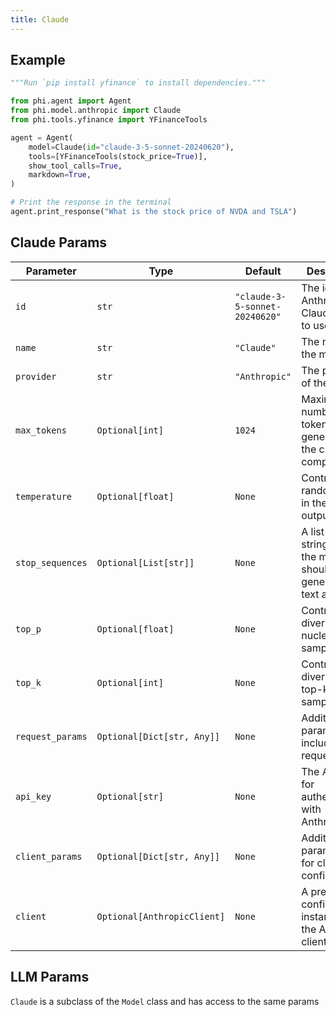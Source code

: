 ```yaml
---
title: Claude
---
```


## Example

<CodeGroup>

```python agent.py
"""Run `pip install yfinance` to install dependencies."""

from phi.agent import Agent
from phi.model.anthropic import Claude
from phi.tools.yfinance import YFinanceTools

agent = Agent(
    model=Claude(id="claude-3-5-sonnet-20240620"),
    tools=[YFinanceTools(stock_price=True)],
    show_tool_calls=True,
    markdown=True,
)

# Print the response in the terminal
agent.print_response("What is the stock price of NVDA and TSLA")

```

</CodeGroup>

## Claude Params

| Parameter | Type | Default | Description |
|-----------|------|---------|-------------|
| `id` | `str` | `"claude-3-5-sonnet-20240620"` | The id of the Anthropic Claude model to use |
| `name` | `str` | `"Claude"` | The name of the model |
| `provider` | `str` | `"Anthropic"` | The provider of the model |
| `max_tokens` | `Optional[int]` | `1024` | Maximum number of tokens to generate in the chat completion |
| `temperature` | `Optional[float]` | `None` | Controls randomness in the model's output |
| `stop_sequences` | `Optional[List[str]]` | `None` | A list of strings that the model should stop generating text at |
| `top_p` | `Optional[float]` | `None` | Controls diversity via nucleus sampling |
| `top_k` | `Optional[int]` | `None` | Controls diversity via top-k sampling |
| `request_params` | `Optional[Dict[str, Any]]` | `None` | Additional parameters to include in the request |
| `api_key` | `Optional[str]` | `None` | The API key for authenticating with Anthropic |
| `client_params` | `Optional[Dict[str, Any]]` | `None` | Additional parameters for client configuration |
| `client` | `Optional[AnthropicClient]` | `None` | A pre-configured instance of the Anthropic client |

## LLM Params

`Claude` is a subclass of the `Model` class and has access to the same params

<Snippet file="model-base-reference.mdx" />
